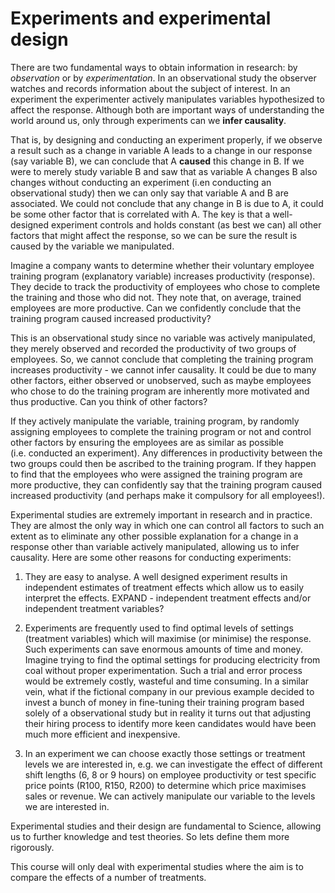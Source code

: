 # Experiments and experimental design

There are two fundamental ways to obtain information in research: by *observation* or by *experimentation*. In an observational study the observer watches and records information about the subject of interest. In an experiment the experimenter actively manipulates variables hypothesized to affect the response. Although both are important ways of understanding the world around us, only through experiments can we **infer causality**. 

That is, by designing and conducting an experiment properly, if we observe a result such as a change in variable A leads to a change in our response (say variable B), we can conclude that A **caused** this change in B. If we were to merely study variable B and saw that as variable A changes B also changes without conducting an experiment (i.en conducting an observational study) then we can only say that variable A and B are associated. We could not conclude that any change in B is due to A, it could be some other factor that is correlated with A. The key is that a well-designed experiment controls and holds constant (as best we can) all other factors that might affect the response, so we can be sure the result is caused by the variable we manipulated.


Imagine a company wants to determine whether their voluntary employee training program (explanatory variable) increases productivity (response). They decide to track the productivity of employees who chose to complete the training and those who did not. They note that, on average, trained employees are more productive. Can we confidently conclude that the training program caused increased productivity?

This is an observational study since no variable was actively manipulated, they merely observed and recorded the productivity of two groups of employees. So, we cannot conclude that completing the training program increases productivity - we cannot infer causality. It could be due to many other factors, either observed or unobserved, such as maybe employees who chose to do the training program are inherently more motivated and thus productive. Can you think of other factors?

If they actively manipulate the variable, training program, by randomly assigning employees to complete the training program or not and control other factors by ensuring the employees are as similar as possible (i.e. conducted an experiment). Any differences in productivity between the two groups could then be ascribed to the training program. If they happen to find that the employees who were assigned the training program are more productive, they can confidently say that the training program caused increased productivity (and perhaps make it compulsory for all employees!).

Experimental studies are extremely important in research and in practice. They are almost the only way in which one can control all factors to such an extent as to eliminate any other possible explanation for a change in a response other than variable actively manipulated, allowing us to infer causality. Here are some other reasons for conducting experiments:

1. They are easy to analyse. A well designed experiment results in independent estimates of treatment effects which allow us to easily interpret the effects. EXPAND - independent treatment effects and/or independent treatment variables? 

2. Experiments are frequently used to find optimal levels of settings (treatment variables) which will maximise (or minimise) the response. Such experiments can save enormous amounts of time and money. Imagine trying to find the optimal settings for producing electricity from coal without proper experimentation. Such a trial and error process would be extremely costly, wasteful and time consuming. In a similar vein, what if the fictional company in our previous example decided to invest a bunch of money in fine-tuning their training program based solely of a observational study but in reality it turns out that adjusting their hiring process to identify more keen candidates would have been much more efficient and inexpensive. 

3. In an experiment we can choose exactly those settings or treatment levels we are interested in, e.g. we can investigate the effect of different shift lengths (6, 8 or 9 hours) on employee productivity or test specific price points (R100, R150, R200) to determine which price maximises sales or revenue. We can actively manipulate our variable to the levels we are interested in. 

Experimental studies and their design are fundamental to Science, allowing us to further knowledge and test theories. So lets define them more rigorously. 

This course will only deal with experimental studies where the aim is to compare the effects of a number of treatments.
